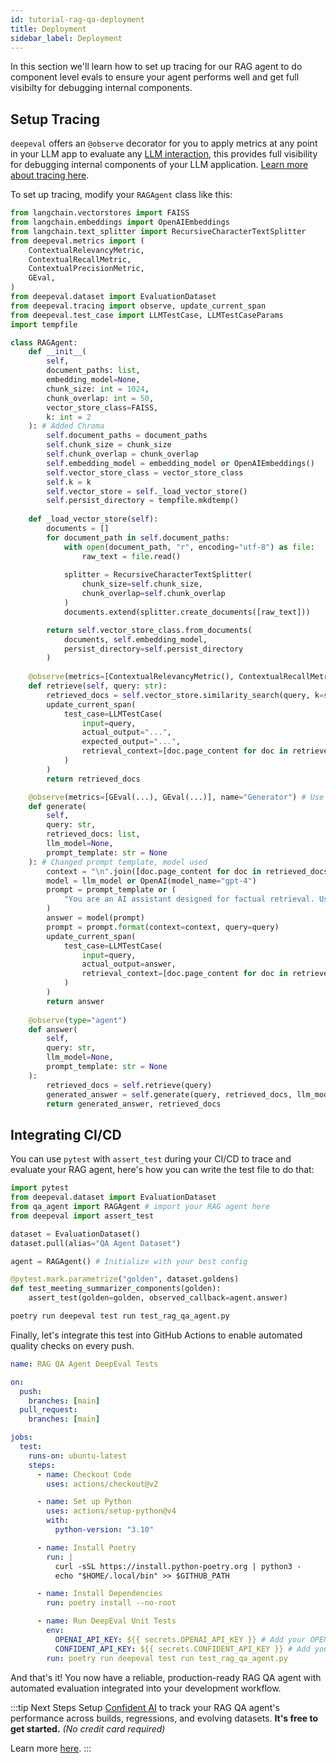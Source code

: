 ```yaml
---
id: tutorial-rag-qa-deployment
title: Deployment
sidebar_label: Deployment
---
```


In this section we'll learn how to set up tracing for our RAG agent to do component level evals to ensure your agent performs well and get full visibilty for debugging internal components.

## Setup Tracing 

`deepeval` offers an `@observe` decorator for you to apply metrics at any point in your LLM app to evaluate any [LLM interaction](https://deepeval.com/docs/evaluation-test-cases#what-is-an-llm-interaction), 
this provides full visibility for debugging internal components of your LLM application. [Learn more about tracing here](https://deepeval.com/docs/evaluation-llm-tracing).

To set up tracing, modify your `RAGAgent` class like this:

```python {11,51,54-61,64,79-85,88}
from langchain.vectorstores import FAISS
from langchain.embeddings import OpenAIEmbeddings
from langchain.text_splitter import RecursiveCharacterTextSplitter
from deepeval.metrics import (
    ContextualRelevancyMetric,
    ContextualRecallMetric,
    ContextualPrecisionMetric,
    GEval,
)
from deepeval.dataset import EvaluationDataset
from deepeval.tracing import observe, update_current_span
from deepeval.test_case import LLMTestCase, LLMTestCaseParams
import tempfile

class RAGAgent:
    def __init__(
        self,
        document_paths: list,
        embedding_model=None,
        chunk_size: int = 1024,
        chunk_overlap: int = 50,
        vector_store_class=FAISS,
        k: int = 2
    ): # Added Chroma 
        self.document_paths = document_paths
        self.chunk_size = chunk_size
        self.chunk_overlap = chunk_overlap
        self.embedding_model = embedding_model or OpenAIEmbeddings()
        self.vector_store_class = vector_store_class
        self.k = k
        self.vector_store = self._load_vector_store()
        self.persist_directory = tempfile.mkdtemp()
    
    def _load_vector_store(self):
        documents = []
        for document_path in self.document_paths:
            with open(document_path, "r", encoding="utf-8") as file:
                raw_text = file.read()
            
            splitter = RecursiveCharacterTextSplitter(
                chunk_size=self.chunk_size,
                chunk_overlap=self.chunk_overlap
            )
            documents.extend(splitter.create_documents([raw_text]))

        return self.vector_store_class.from_documents(
            documents, self.embedding_model,
            persist_directory=self.persist_directory
        )
        
    @observe(metrics=[ContextualRelevancyMetric(), ContextualRecallMetric(), ContextualPrecisionMetric()], name="Retriever")
    def retrieve(self, query: str):
        retrieved_docs = self.vector_store.similarity_search(query, k=self.k)
        update_current_span(
            test_case=LLMTestCase(
                input=query,
                actual_output="...",
                expected_output="...",
                retrieval_context=[doc.page_content for doc in retrieved_docs]
            )
        )
        return retrieved_docs

    @observe(metrics=[GEval(...), GEval(...)], name="Generator") # Use same metrics as before
    def generate(
        self,
        query: str, 
        retrieved_docs: list, 
        llm_model=None, 
        prompt_template: str = None
    ): # Changed prompt template, model used
        context = "\n".join([doc.page_content for doc in retrieved_docs])
        model = llm_model or OpenAI(model_name="gpt-4")
        prompt = prompt_template or (
            "You are an AI assistant designed for factual retrieval. Using the context below, extract only the information needed to answer the user's query. Respond in strictly valid JSON using the schema below.\n\nResponse schema:\n{\n  \"answer\": \"string — a precise, factual answer found in the context\",\n  \"citations\": [\n    \"string — exact quotes or summaries from the context that support the answer\"\n  ]\n}\n\nRules:\n- Do not fabricate any information or cite anything not present in the context.\n- Do not include explanations or formatting — only return valid JSON.\n- Use complete sentences in the answer.\n- Limit the answer to the scope of the context.\n- If no answer is found in the context, return:\n{\n  \"answer\": \"No relevant information available.\",\n  \"citations\": []\n}\n\nContext:\n{context}\n\nQuery:\n{query}"
        )
        answer = model(prompt)
        prompt = prompt.format(context=context, query=query)
        update_current_span(
            test_case=LLMTestCase(
                input=query,
                actual_output=answer,
                retrieval_context=[doc.page_content for doc in retrieved_docs]
            )
        )
        return answer
    
    @observe(type="agent")
    def answer(
        self, 
        query: str,
        llm_model=None, 
        prompt_template: str = None
    ):
        retrieved_docs = self.retrieve(query)
        generated_answer = self.generate(query, retrieved_docs, llm_model, prompt_template)
        return generated_answer, retrieved_docs
```

## Integrating CI/CD

You can use `pytest` with `assert_test` during your CI/CD to trace and evaluate your RAG agent, here's how you can write the test file to do that:

```python title="test_rag_qa_agent.py"
import pytest
from deepeval.dataset import EvaluationDataset
from qa_agent import RAGAgent # import your RAG agent here
from deepeval import assert_test

dataset = EvaluationDataset()
dataset.pull(alias="QA Agent Dataset")

agent = RAGAgent() # Initialize with your best config

@pytest.mark.parametrize("golden", dataset.goldens)
def test_meeting_summarizer_components(golden):
    assert_test(golden=golden, observed_callback=agent.answer)
```

```bash
poetry run deepeval test run test_rag_qa_agent.py
```

Finally, let's integrate this test into GitHub Actions to enable automated quality checks on every push.

```yaml
name: RAG QA Agent DeepEval Tests

on:
  push:
    branches: [main]
  pull_request:
    branches: [main]

jobs:
  test:
    runs-on: ubuntu-latest
    steps:
      - name: Checkout Code
        uses: actions/checkout@v2

      - name: Set up Python
        uses: actions/setup-python@v4
        with:
          python-version: "3.10"

      - name: Install Poetry
        run: |
          curl -sSL https://install.python-poetry.org | python3 -
          echo "$HOME/.local/bin" >> $GITHUB_PATH

      - name: Install Dependencies
        run: poetry install --no-root

      - name: Run DeepEval Unit Tests
        env:
          OPENAI_API_KEY: ${{ secrets.OPENAI_API_KEY }} # Add your OPENAI_API_KEY
          CONFIDENT_API_KEY: ${{ secrets.CONFIDENT_API_KEY }} # Add your CONFIDENT_API_KEY
        run: poetry run deepeval test run test_rag_qa_agent.py
```

And that's it! You now have a reliable, production-ready RAG QA agent with automated evaluation integrated into your development workflow.

:::tip Next Steps
Setup [Confident AI](https://deepeval.com/tutorials/tutorial-setup) to track your RAG QA agent's performance across builds, regressions, and evolving datasets. **It's free to get started.** _(No credit card required)_

Learn more [here](https://www.confident-ai.com).
:::
